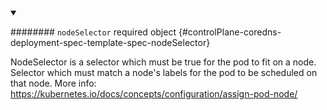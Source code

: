 
<details className="config-field" data-expandable="false" open>
<summary>

######## `nodeSelector` <span className="config-field-required" data-required="false">required</span> <span className="config-field-type">object</span> <span className="config-field-default"></span> <span className="config-field-enum"></span> {#controlPlane-coredns-deployment-spec-template-spec-nodeSelector}

NodeSelector is a selector which must be true for the pod to fit on a node.
Selector which must match a node's labels for the pod to be scheduled on that node.
More info: https://kubernetes.io/docs/concepts/configuration/assign-pod-node/

</summary>



</details>
